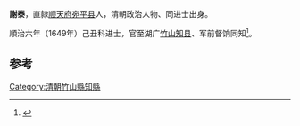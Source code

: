 '''謝泰'''，直隸[[顺天府|顺天府]][[宛平县|宛平县]]人，清朝政治人物、同进士出身。

順治六年（1649年）己丑科进士，官至湖广[[竹山縣|竹山]][[知县|知县]]、军前督饷同知<ref>{{cite news|author=陈泽希|title=清代北京汉人进士考|url=http://szb.bjedu.cn/jysh/2010-10-15/879.html|accessdate=2013-08-25|newspaper=京教纵横|deadurl=yes|archiveurl=https://web.archive.org/web/20130921053444/http://szb.bjedu.cn/jysh/2010-10-15/879.html|archivedate=2013-09-21}}</ref>。

==参考==
{{Reflist}}
{{清朝人物小作品}}
{{順治六年己丑科殿試金榜}}
{{DEFAULTSORT:Xie謝}}

[[Category:清朝竹山縣知縣|Category:清朝竹山縣知縣]]